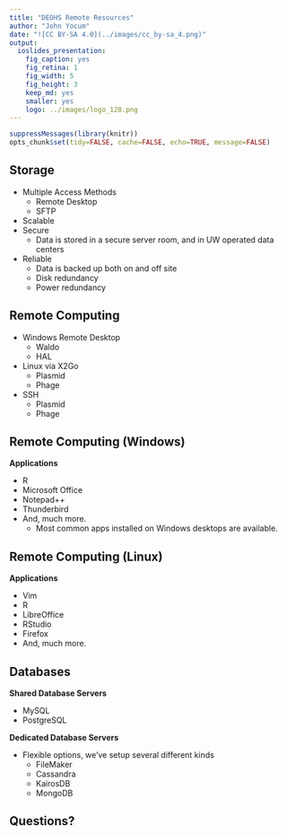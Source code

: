 ```yaml
---
title: "DEOHS Remote Resources"
author: "John Yocum"
date: "![CC BY-SA 4.0](../images/cc_by-sa_4.png)"
output:
  ioslides_presentation:
    fig_caption: yes
    fig_retina: 1
    fig_width: 5
    fig_height: 3
    keep_md: yes
    smaller: yes
    logo: ../images/logo_128.png
---
```


```r
suppressMessages(library(knitr))
opts_chunk$set(tidy=FALSE, cache=FALSE, echo=TRUE, message=FALSE)
```

## Storage

- Multiple Access Methods
    - Remote Desktop
    - SFTP
- Scalable
- Secure
    - Data is stored in a secure server room, and in UW operated data centers
- Reliable
    - Data is backed up both on and off site
    - Disk redundancy
    - Power redundancy

## Remote Computing

- Windows Remote Desktop
    - Waldo
    - HAL
- Linux via X2Go
    - Plasmid
    - Phage
- SSH
    - Plasmid
    - Phage

## Remote Computing (Windows)

**Applications**

- R
- Microsoft Office
- Notepad++
- Thunderbird
- And, much more.
    - Most common apps installed on Windows desktops are available.

## Remote Computing (Linux)

**Applications**

- Vim
- R
- LibreOffice
- RStudio
- Firefox
- And, much more.

## Databases

**Shared Database Servers**

- MySQL
- PostgreSQL

**Dedicated Database Servers**

- Flexible options, we've setup several different kinds
    - FileMaker
    - Cassandra
    - KairosDB
    - MongoDB

## Questions?